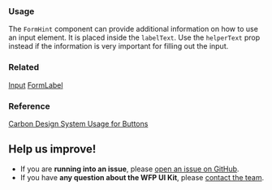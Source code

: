 ### Usage

The `FormHint` component can provide additional information on how to use an input element. It is placed inside the `labelText`.
Use the `helperText` prop instead if the information is very important for filling out the input.

### Related

[Input](?path=/docs/components-input--input-regular)
[FormLabel](?path=/docs/forms-formlabel--regular)

### Reference

[Carbon Design System Usage for Buttons](https://next.carbondesignsystem.com/components/button)

## Help us improve!

- If you are **running into an issue**, please [open an issue on GitHub](https://github.com/wfp/ui/issues).
- If you have **any question about the WFP UI Kit**, please [contact the team](mailto:global.uikit@wfp.org).
